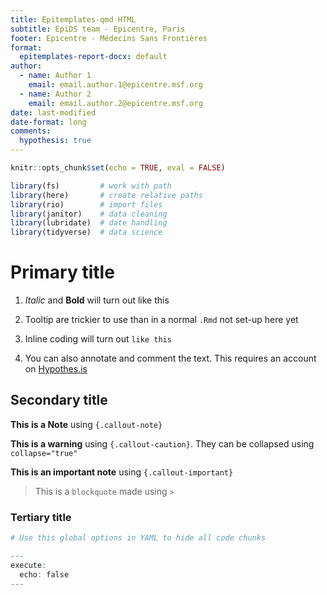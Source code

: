 ```yaml
---
title: Epitemplates-qmd HTML
subtitle: EpiDS team - Epicentre, Paris
footer: Epicentre - Médecins Sans Frontières
format: 
  epitemplates-report-docx: default
author:
  - name: Author 1
    email: email.author.1@epicentre.msf.org
  - name: Author 2
    email: email.author.2@epicentre.msf.org
date: last-modified
date-format: long
comments:
  hypothesis: true
---
```


```r
knitr::opts_chunk$set(echo = TRUE, eval = FALSE)

library(fs)         # work with path
library(here)       # create relative paths
library(rio)        # import files
library(janitor)    # data cleaning
library(lubridate)  # date handling
library(tidyverse)  # data science 

```

# Primary title

1. *Italic* and **Bold** will turn out like this

2. Tooltip are trickier to use than in a normal `.Rmd` not set-up here yet

3. Inline coding will turn out `like this`

4. You can also annotate and comment the text. This requires an account on [Hypothes.is](https://web.hypothes.is/)

## Secondary title

::: {.callout-note}
**This is a Note** using `{.callout-note}`
:::

::: {.callout-caution}
**This is a warning** using `{.callout-caution}`. They can be collapsed using `collapse="true"` 
:::

::: {.callout-important}
**This is an important note** using `{.callout-important}`
:::

> This is a `blockquote` made using `>` 

### Tertiary title

```r
# Use this global options in YAML to hide all code chunks

---
execute: 
  echo: false 
---
  
```
